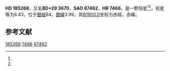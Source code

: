 {{Starbox begin
| name = HD 185268
}}
{{Starbox observe
| epoch = [[J2000.0|J2000.0]]
| constell = {{星座名待查}}<ref name=SIMBAD>{{cite web
 | url=http://simbad.u-strasbg.fr/simbad/sim-id?Ident=HR+7466
 | title=Pulsating variable Star
 | publisher=Centre de Données astronomiques de Strasbourg
 | work=SIMBAD
 | accessdate=2012-07-13
 | archive-date=2019-07-24
 | archive-url=https://web.archive.org/web/20190724183354/http://simbad.u-strasbg.fr/simbad/sim-id%3FIdent%3DHR%2B7466
 | dead-url=no
 }}</ref><ref name=DATA>{{cite web
 | url=http://vizier.u-strasbg.fr/viz-bin/VizieR-5?-out.add=.&-source=5050&-corr=PK=HR&-out.max=9999&HR=7466
 | title=VizieR Detailed Page
 | accessdate=2012-07-13
 | archive-date=2016-03-04
 | archive-url=https://web.archive.org/web/20160304213824/http://vizier.u-strasbg.fr/viz-bin/VizieR-5?-out.add=.&-source=5050&-corr=PK=HR&-out.max=9999&HR=7466
 | dead-url=no
 }}</ref>
| 星官 = 
| ra = {{RA|19|37|9.4}}<ref name=SIMBAD /><ref name=DATA />
| dec = {{DEC|+29|20|1}}<ref name=SIMBAD /><ref name=DATA />
| appmag_v = 6.43<ref name=SIMBAD /><ref name=DATA />
}}
{{Starbox character
| class = B5V<ref name=SIMBAD /><ref name=DATA />
| b-v = -0.09<ref name=SIMBAD /><ref name=DATA />
| u-b = -0.5<ref name=SIMBAD /><ref name=DATA />
| r-i = <ref name=SIMBAD /><ref name=DATA />
| variable = 
}}
{{Starbox astrometry
| radial_v = -0.5
| prop_mo_ra = -20
| parallax = 
| p_error = 
}}
{{Starbox catalog
| names =BD+29 3670，[[SAO星表|SAO]] 87462，[[HD星表|HD]] 185268，[[HR星表|HR]] 7466}}
{{Starbox reference |Simbad=HR+7466}}
{{Starbox end}}

'''HD 185268'''，又名'''BD+29 3670'''，'''SAO 87462'''、'''HR 7466'''，是一颗恒星<ref name=SIMBAD /><ref name=DATA />，视星等为6.43，位于[[銀道座標系|銀經]]64，[[銀道座標系|銀緯]]3.99，其[[B1900.0|B1900.0]]坐标为赤經{{RA|19|33|10.6}}，赤緯{{DEC|+29|3.99|33}}。

== 参考文献 ==
{{reflist}}

{{star-stub}}

[[Category:HD和HDE天體|185268]]
[[Category:HR天體|7466]]
[[Category:SAO天體|87462]]